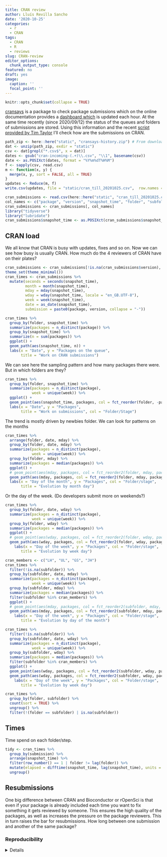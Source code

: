 ```yaml
---
title: CRAN review
author: Lluís Revilla Sancho
date: '2020-10-25'
categories:
  - r
  - CRAN
tags:
  - CRAN
  - R
  - reviews
slug: CRAN-review
editor_options:
  chunk_output_type: console
featured: no
draft: yes
image:
  caption: ''
  focal_point: ''
---
```


```r
knitr::opts_chunk$set(collapse = TRUE)
```

[cransays](https://github.com/lockedata/cransays) is a package to check package submissions which on the online documentation provides a [dashboard which](https://lockedata.github.io/cransays/articles/dashboard.html) is updated each hour.
At the same time recently (since 2020/09/12) the status of the queues and folders of submissions are stored. 
Using this information and the recent [script provided by Tim Taylor](https://github.com/tjtnew/newbies) I'll check how are the submissions on CRAN. 

```r
path_zip <- here::here("static", "cransays-history.zip") # From downloading the cransays repository branch history
dat <- unzip(path_zip, exdir = "static")
csv <- dat[grepl("*.csv$", x = dat)]
dates <- gsub("cran-incoming-(.+)\\.csv", "\\1", basename(csv))
date <- as.POSIXct(dates, format = "%Y%m%dT%H%M")
f <- sapply(csv, read.csv)
m <- function(x, y) {
  merge(x, y, sort = FALSE, all = TRUE)
}
updates <- Reduce(m, f)
write.csv(updates, file = "static/cran_till_20201025.csv",  row.names = FALSE)
```

```r
cran_submissions <- read.csv(here::here("static", "cran_till_20201025.csv"))
col_names <- c("package", "version", "snapshot_time", "folder", "subfolder")
cran_submissions <- cran_submissions[, col_names]
library("tidyverse")
library("lubridate")
cran_submissions$snapshot_time <- as.POSIXct(cran_submissions$snapshot_time)
```


## CRAN load

We all know that CRAN is busy with updates, fixes and so on.
Now we can see how busy is usually CRAN. 
How much do the 4 reviewers of CRAN have on their plates?

```r
cran_submissions <- cran_submissions[!is.na(cran_submissions$version), ]
theme_set(theme_minimal())
cran_times <- cran_submissions %>% 
  mutate(seconds = seconds(snapshot_time),
         month = month(snapshot_time),
         mday = mday(snapshot_time),
         wday = wday(snapshot_time, locale = "en_GB.UTF-8"),
         week = week(snapshot_time),
         date = as_date(snapshot_time),
         submission = paste0(package, version, collapse = "-"))
```



```r
cran_times %>% 
  group_by(folder, snapshot_time) %>% 
  summarize(packages = n_distinct(package)) %>% 
  group_by(snapshot_time) %>% 
  summarize(n = sum(packages)) %>% 
  ggplot() +
  geom_path(aes(snapshot_time, n)) +
  labs(x = "Date", y = "Packages on the queue", 
       title = "Work on CRAN submissions")
```

We can see here the sampling pattern and how many packages there were. 
But in which folders are they?

```r
cran_times %>% 
  group_by(folder, snapshot_time) %>% 
  summarize(packages = n_distinct(package),
            week = unique(week)) %>% 
  ggplot() +
  geom_point(aes(snapshot_time, packages, col = fct_reorder(folder, -packages, sum))) +
  labs(x = "Date", y = "Packages",
       title = "Work on submissions", col = "Folder/Stage")
```

The trend is mostly driven by newbies folder.
We can look for patterns on the months

```r
cran_times %>% 
  arrange(folder, date, mday) %>% 
  group_by(folder, date, mday) %>% 
  summarize(packages = n_distinct(package),
            week = unique(week)) %>% 
  group_by(folder, mday) %>% 
  summarize(packages = median(packages)) %>% 
  ggplot() +
  # geom_point(aes(mday, packages, col = fct_reorder2(folder, mday, packages, sum))) +
  geom_path(aes(mday, packages, col = fct_reorder2(folder, mday, packages, sum))) +
  labs(x = "Day of the month", y = "Packages", col = "Folder/stage",
       title = "Evolution by month day")
```

Or the day of the week. (Do developers submit more on weekends?)

```r
cran_times %>% 
  group_by(folder, date, wday) %>% 
  summarize(packages = n_distinct(package),
            week = unique(week)) %>% 
  group_by(folder, wday) %>% 
  summarize(packages = median(packages)) %>% 
  ggplot() +
  # geom_point(aes(wday, packages, col = fct_reorder2(folder, wday, packages, sum))) +
  geom_path(aes(wday, packages, col = fct_reorder2(folder, wday, packages, sum))) +
    labs(x = "Day of the week", y = "Packages", col = "Folder/stage",
       title = "Evolution by week day")
```




```r
cran_members <- c("LH", "UL", "GS", "JH")
cran_times %>% 
  filter(!is.na(subfolder)) %>% 
  group_by(subfolder, date, mday) %>% 
  summarize(packages = n_distinct(package),
            week = unique(week)) %>% 
  group_by(subfolder, mday) %>% 
  summarize(packages = median(packages)) %>% 
  filter(subfolder %in% cran_members) %>% 
  ggplot() +
  # geom_point(aes(mday, packages, col = fct_reorder2(subfolder, mday, packages, sum))) +
  geom_path(aes(mday, packages, col = fct_reorder2(subfolder, mday, packages, sum))) +
    labs(x = "Day of the week", y = "Packages", col = "Folder/stage",
       title = "Evolution by day of the month")
```

```r
cran_times %>% 
  filter(!is.na(subfolder)) %>% 
  group_by(subfolder, date, wday) %>% 
  summarize(packages = n_distinct(package),
            week = unique(week)) %>% 
  group_by(subfolder, wday) %>% 
  summarize(packages = median(packages)) %>% 
  filter(subfolder %in% cran_members) %>% 
  ggplot() +
  geom_point(aes(wday, packages, col = fct_reorder2(subfolder, wday, packages, sum))) +
  geom_path(aes(wday, packages, col = fct_reorder2(subfolder, wday, packages, sum))) +
    labs(x = "Day of the week", y = "Packages", col = "Folder/stage",
       title = "Evolution by week day")
```


```r
cran_times %>% 
  group_by(folder, subfolder) %>% 
  count(sort = TRUE) %>% 
  ungroup() %>% 
  filter(!(folder == subfolder) | is.na(subfolder))
```


## Times

Time spend on each folder/step.

```r
tidy <- cran_times %>%
  group_by(submission) %>% 
  arrange(snapshot_time) %>% 
  filter(row_number() == 1 | folder != lag(folder)) %>% 
  mutate(elapsed = difftime(snapshot_time, lag(snapshot_time), units = "hours")) %>% 
  ungroup()
```


## Resubmissions

One big difference between CRAN and Bioconductor or rOpenSci is that even if your package is already included each time you want to fix something it gets reviewed by someone. 
This ensures the high quality of the packages, as well as increases the pressure on the package reviewers.
This in turn raises the bar for resubmissions. 
How long between one submission and another of the same package?

### Reproducibility

<details>
```r
## Reproducibility info
options(width = 120)
sessioninfo::session_info()
```
</details>
